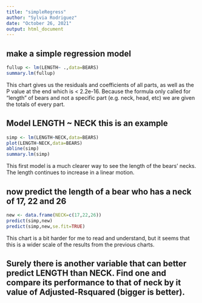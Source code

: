 ```yaml
---
title: "simpleRegress"
author: "Sylvia Rodriguez"
date: "October 26, 2021"
output: html_document
---
```



## make a simple regression model


```r
fullup <- lm(LENGTH~ .,data=BEARS)
summary.lm(fullup)
```

This chart gives us the residuals and coefficients of all parts, as well as the P value at the end which is < 2.2e-16. Because the formula only called for "length" of bears and not a specific part (e.g. neck, head, etc) we are given the totals of every part.

## Model LENGTH ~ NECK  this is an example  

```r
simp <- lm(LENGTH~NECK,data=BEARS)
plot(LENGTH~NECK,data=BEARS)
abline(simp)
summary.lm(simp)
```

This first model is a much clearer way to see the length of the bears' necks. The length continues to increase in a linear motion. 

## now predict the length of a bear who has a neck of 17, 22 and 26


```r
new <- data.frame(NECK=c(17,22,26))
predict(simp,new)
predict(simp,new,se.fit=TRUE)
```

This chart is a bit harder for me to read and understand, but it seems that this is a wider scale of the results from the previous charts. 

## Surely there is another variable that can better predict LENGTH than NECK. Find one and compare its performance to that of neck by it value of Adjusted-Rsquared (bigger is better).


